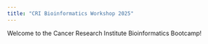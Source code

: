 ```yaml
---
title: "CRI Bioinformatics Workshop 2025"
---
```


Welcome to the Cancer Research Institute Bioinformatics Bootcamp!